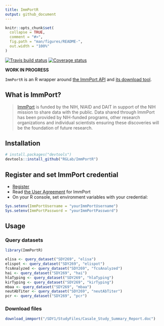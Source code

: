 ```yaml
---
title: ImmPortR
output: github_document
---
```


<!-- README.md is generated from README.Rmd. Please edit that file -->

```r
knitr::opts_chunk$set(
  collapse = TRUE,
  comment = "#>",
  fig.path = "man/figures/README-",
  out.width = "100%"
)
```


[![Travis build status](https://travis-ci.org/RGLab/ImmPortR.svg?branch=master)](https://travis-ci.org/RGLab/ImmPortR)
[![Coverage status](https://codecov.io/gh/RGLab/ImmPortR/branch/master/graph/badge.svg)](https://codecov.io/github/RGLab/ImmPortR?branch=master)


**WORK IN PROGRESS**


`ImmPortR` is an R wrapper around [the ImmPort API](http://docs.immport.org/#API/DataQueryAPI/dataqueryapi/) and [its download tool](http://docs.immport.org/#Tool/FileDownloadTool/filedownloadtool/).


## What is ImmPort?

> [ImmPort](http://immport.org) is funded by the NIH, NIAID and DAIT in support of the NIH mission to share data with the public. Data shared through ImmPort has been provided by NIH-funded programs, other research organizations and individual scientists ensuring these discoveries will be the foundation of future research.



## Installation

``` r
# install.packages("devtools")
devtools::install_github("RGLab/ImmPortR")
```


## Register and set ImmPort credential

* [Register](https://immport-user-admin.niaid.nih.gov:8443/registrationuser/registration)
* Read [the User Agreement](http://www.immport.org/agreement) for ImmPort
* On your R console, set environment variables with your credential:

``` r
Sys.setenv(ImmPortUsername = "yourImmPortUsername")
Sys.setenv(ImmPortPassword = "yourImmPortPassword")
```


## Usage

### Query datasets

``` r
library(ImmPortR)

elisa <- query_dataset("SDY269", "elisa")
elispot <- query_dataset("SDY269", "elispot")
fcsAnalyzed <- query_dataset("SDY269", "fcsAnalyzed")
hai <- query_dataset("SDY269", "hai")
hlaTyping <- query_dataset("SDY269", "hlaTyping")
kirTyping <- query_dataset("SDY269", "kirTyping")
mbaa <- query_dataset("SDY269", "mbaa")
neutAbTiter <- query_dataset("SDY269", "neutAbTiter")
pcr <- query_dataset("SDY269", "pcr")
```

### Download files

``` r
download_immport("/SDY1/StudyFiles/Casale_Study_Summary_Report.doc")
```
